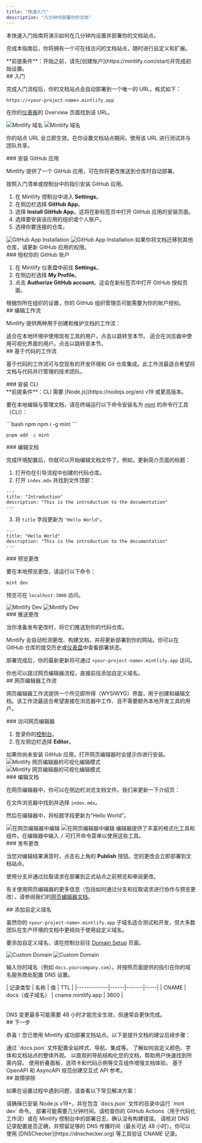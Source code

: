```yaml
---
title: "快速入门"
description: "几分钟内部署你的文档"
---
```


本快速入门指南将演示如何在几分钟内设置并部署你的文档站点。

完成本指南后，你将拥有一个可在线访问的文档站点，随时进行自定义和扩展。

<Info>
  **前提条件**：开始之前，请先[创建账户](https://mintlify.com/start)并完成初始设置。
</Info>

<div id="getting-started">
  ## 入门
</div>

完成入门流程后，你的文档站点会自动部署到一个唯一的 URL，格式如下：

```
https://<your-project-name>.mintlify.app
```

在你的[仪表板](https://dashboard.mintlify.com/)的 Overview 页面找到该 URL。

<Frame>
  <img src="/images/quickstart/mintlify-domain-light.png" alt="Mintlify 域名" className="block dark:hidden" />

  <img src="/images/quickstart/mintlify-domain-dark.png" alt="Mintlify 域名" className="hidden dark:block" />
</Frame>

你的站点 URL 会立即生效。在你设置文档站点期间，使用该 URL 进行测试并与团队共享。

<div id="install-the-github-app">
  ### 安装 GitHub 应用
</div>

Mintlify 提供了一个 GitHub 应用，可在你将更改推送到仓库时自动部署。

按照入门清单或控制台中的指引安装 GitHub 应用。

1. 在 Mintlify 控制台中进入 **Settings**。
2. 在侧边栏选择 **GitHub App**。
3. 选择 **Install GitHub App**。这将在新标签页中打开 GitHub 应用的安装页面。
4. 选择要安装该应用的组织或个人账户。
5. 选择你要连接的仓库。

<Frame>
  <img src="/images/quickstart/github-app-installation-light.png" alt="GitHub App Installation" className="block dark:hidden" />

  <img src="/images/quickstart/github-app-installation-dark.png" alt="GitHub App Installation" className="hidden dark:block" />
</Frame>

<Info>
  如果你将文档迁移到其他仓库，请更新 GitHub 应用的权限。
</Info>

<div id="authorize-your-github-account">
  ### 授权你的 GitHub 账户
</div>

1. 在 Mintlify 仪表盘中前往 **Settings**。
2. 在侧边栏选择 **My Profile**。
3. 点击 **Authorize GitHub account**。这会在新标签页中打开 GitHub 授权页面。

<Info>
  根据你所在组织的设置，你的 GitHub 组织管理员可能需要为你的账户授权。
</Info>

<div id="editing-workflows">
  ## 编辑工作流
</div>

Mintlify 提供两种用于创建和维护文档的工作流：

<Card title="基于代码的工作流" icon="terminal" horizontal href="#code-based-workflow">
  适合在本地环境中使用现有工具的用户。点击以跳转至本节。
</Card>

<Card title="网页编辑器工作流" icon="mouse-pointer-2" horizontal href="#web-editor-workflow">
  适合在浏览器中使用可视化界面的用户。点击以跳转至本节。
</Card>

<div id="code-based-workflow">
  ## 基于代码的工作流
</div>

基于代码的工作流可与您现有的开发环境和 Git 仓库集成。此工作流最适合希望将文档与代码并行管理的技术团队。

<div id="install-the-cli">
  ### 安装 CLI
</div>

<Info>
  **前提条件**：CLI 需要 [Node.js](https://nodejs.org/en) v19 或更高版本。
</Info>

要在本地编辑与管理文档，请在终端运行以下命令安装名为 [mint](https://www.npmjs.com/package/mint) 的命令行工具（CLI）：

<CodeGroup>
  ```bash npm
  npm i -g mint
  ```

  ```bash pnpm
  pnpm add -g mint
  ```
</CodeGroup>

<div id="edit-the-documentation">
  ### 编辑文档
</div>

完成环境配置后，你就可以开始编辑文档文件了。例如，更新简介页面的标题：

1. 打开你在引导流程中创建的代码仓库。
2. 打开 `index.mdx` 并找到文件顶部：

```mdx index.mdx
---
title: "Introduction"
description: "This is the introduction to the documentation"
---
```

3. 将 `title` 字段更新为 `"Hello World"`。

```mdx index.mdx {2}
---
title: "Hello World"
description: "This is the introduction to the documentation"
---
```

<div id="preview-the-changes">
  ### 预览更改
</div>

要在本地预览更改，请运行以下命令：

```bash
mint dev
```

预览可在 `localhost:3000` 访问。

<Frame>
  <img src="/images/quickstart/mintlify-dev-light.png" alt="Mintlify Dev" className="block dark:hidden" />

  <img src="/images/quickstart/mintlify-dev-dark.png" alt="Mintlify Dev" className="hidden dark:block" />
</Frame>

<div id="push-the-changes">
  ### 推送更改
</div>

当你准备发布更改时，将它们推送到你的代码仓库。

Mintlify 会自动检测更改、构建文档，并将更新部署到你的网站。你可以在 GitHub 仓库的提交历史或[仪表盘](https://dashboard.mintlify.com)中查看部署状态。

部署完成后，你的最新更新将可通过 `<your-project-name>.mintlify.app` 访问。

<Card title="跳转到添加自定义域名" icon="arrow-down" href="#adding-a-custom-domain" horizontal>
  你也可以跳过网页编辑器流程，直接前往添加自定义域名。
</Card>

<div id="web-editor-workflow">
  ## 网页编辑器工作流
</div>

网页编辑器工作流提供一个所见即所得（WYSIWYG）界面，用于创建和编辑文档。该工作流最适合希望直接在浏览器中工作、且不需要额外本地开发工具的用户。

<div id="access-the-web-editor">
  ### 访问网页编辑器
</div>

1. 登录你的[控制台](https://dashboard.mintlify.com)。
2. 在左侧边栏选择 **Editor**。

<Info>
  如果你尚未安装 GitHub 应用，打开网页编辑器时会提示你进行安装。
</Info>

<Frame>
  <img alt="Mintlify 网页编辑器的可视化编辑模式" src="/images/quickstart/web-editor-light.png" className="block dark:hidden" />

  <img alt="Mintlify 网页编辑器的可视化编辑模式" src="/images/quickstart/web-editor-dark.png" className="hidden dark:block" />
</Frame>

<div id="edit-the-documentation">
  ### 编辑文档
</div>

在网页编辑器中，你可以在侧边栏浏览文档文件。我们来更新一下介绍页：

在文件浏览器中找到并选择 `index.mdx`。

然后在编辑器中，将标题字段更新为“Hello World”。

<Frame>
  <img alt="在网页编辑器中编辑" src="/images/quickstart/web-editor-editing-light.png" className="block dark:hidden" />

  <img alt="在网页编辑器中编辑" src="/images/quickstart/web-editor-editing-dark.png" className="hidden dark:block" />
</Frame>

<Tip>
  编辑器提供了丰富的格式化工具和组件。在编辑器中输入 <kbd>/</kbd> 可打开命令菜单以使用这些工具。
</Tip>

<div id="publish-your-changes">
  ### 发布更改
</div>

当您对编辑结果满意时，点击右上角的 **Publish** 按钮。您的更改会立即部署到文档站点。

<Tip>
  使用分支并通过拉取请求在部署到正式站点之前预览和审阅更改。
</Tip>

有关使用网页编辑器的更多信息（包括如何通过分支和拉取请求进行协作与预览更改），请参阅我们的[网页编辑器文档](/zh/editor)。

<div id="adding-a-custom-domain">
  ## 添加自定义域名
</div>

虽然你的 `<your-project-name>.mintlify.app` 子域名适合测试和开发，但大多数团队在生产环境的文档中更倾向于使用自定义域名。

要添加自定义域名，请在控制台前往 [Domain Setup](https://dashboard.mintlify.com/settings/deployment/custom-domain) 页面。

<Frame>
  <img src="/images/quickstart/custom-domain-light.png" alt="Custom Domain" className="block dark:hidden" />

  <img src="/images/quickstart/custom-domain-dark.png" alt="Custom Domain" className="hidden dark:block" />
</Frame>

输入你的域名（例如 `docs.yourcompany.com`），并按照页面提供的指引在你的域名服务商处配置 DNS 设置。

<Table>
  | 记录类型 | 名称 | 值 | TTL |
  |-------------|------|-------|-----|
  | CNAME | docs（或子域名） | cname.mintlify.app | 3600 |
</Table>

<Info>
  DNS 变更最多可能需要 48 小时才能完全生效，但通常会更快完成。
</Info>

<div id="next-steps">
  ## 下一步
</div>

恭喜！您已使用 Mintlify 成功部署文档站点。以下是提升文档的建议后续步骤：

<Card title="配置全局设置" icon="settings" href="zh/organize/settings" horizontal>
  通过 `docs.json` 文件配置全站样式、导航、集成等。
</Card>

<Card title="自定义主题" icon="paintbrush" href="zh/customize/themes" horizontal>
  了解如何自定义颜色、字体和文档站点的整体外观。
</Card>

<Card title="组织导航" icon="map" href="zh/organize/navigation" horizontal>
  以直观的导航结构化您的文档，帮助用户快速找到所需内容。
</Card>

<Card title="添加交互式组件" icon="puzzle" href="/zh/components/accordions" horizontal>
  使用折叠面板、选项卡和代码示例等交互组件增强文档体验。
</Card>

<Card title="设置 API 参考" icon="code" href="/zh/api-playground/overview" horizontal>
  基于 OpenAPI 和 AsyncAPI 规范创建交互式 API 参考。
</Card>

<div id="troubleshooting">
  ## 故障排除
</div>

如果在设置过程中遇到问题，请查看以下常见解决方案：

<AccordionGroup>
  <Accordion title="本地预览无法运行">
    请确保已安装 Node.js v19+，并在包含 `docs.json` 文件的目录中运行 `mint dev` 命令。
  </Accordion>

  <Accordion title="更改未在线上站点生效">
    部署可能需要几分钟时间。请检查你的 GitHub Actions（用于代码化工作流）或在 Mintlify 控制台中的部署日志，确认没有构建错误。
  </Accordion>

  <Accordion title="自定义域名无法连接">
    请核对 DNS 记录配置是否正确，并预留足够的 DNS 传播时间（最长可达 48 小时）。你可以使用 [DNSChecker](https://dnschecker.org) 等工具验证 CNAME 记录。
  </Accordion>
</AccordionGroup>
